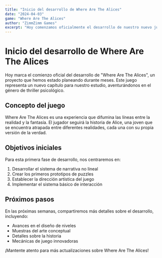 ```yaml
---
title: "Inicio del desarrollo de Where Are The Alices"
date: "2024-04-03"
game: "Where Are The Alices"
author: "ZimmZimm Games"
excerpt: "Hoy comenzamos oficialmente el desarrollo de nuestro nuevo juego psicológico Where Are The Alices. Este proyecto promete ser una experiencia única que mezclará realidad y fantasía."
---
```


# Inicio del desarrollo de Where Are The Alices

Hoy marca el comienzo oficial del desarrollo de "Where Are The Alices", un proyecto que hemos estado planeando durante meses. Este juego representa un nuevo capítulo para nuestro estudio, aventurándonos en el género de thriller psicológico.

## Concepto del juego

Where Are The Alices es una experiencia que difumina las líneas entre la realidad y la fantasía. El jugador seguirá la historia de Alice, una joven que se encuentra atrapada entre diferentes realidades, cada una con su propia versión de la verdad.

## Objetivos iniciales

Para esta primera fase de desarrollo, nos centraremos en:

1. Desarrollar el sistema de narrativa no lineal
2. Crear los primeros prototipos de puzzles
3. Establecer la dirección artística del juego
4. Implementar el sistema básico de interacción

## Próximos pasos

En las próximas semanas, compartiremos más detalles sobre el desarrollo, incluyendo:
- Avances en el diseño de niveles
- Muestras del arte conceptual
- Detalles sobre la historia
- Mecánicas de juego innovadoras

¡Mantente atento para más actualizaciones sobre Where Are The Alices! 